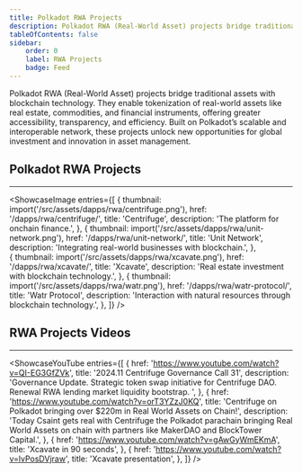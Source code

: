 ```yaml
---
title: Polkadot RWA Projects
description: Polkadot RWA (Real-World Asset) projects bridge traditional assets with blockchain technology.
tableOfContents: false
sidebar: 
    order: 0
    label: RWA Projects
    badge: Feed
---
```



Polkadot RWA (Real-World Asset) projects bridge traditional assets with blockchain technology. They enable tokenization of real-world assets like real estate, commodities, and financial instruments, offering greater accessibility, transparency, and efficiency. Built on Polkadot’s scalable and interoperable network, these projects unlock new opportunities for global investment and innovation in asset management.

## Polkadot RWA Projects
----------------
<ShowcaseImage
  entries={[
        {
      thumbnail: import('/src/assets/dapps/rwa/centrifuge.png'),
      href: '/dapps/rwa/centrifuge/',
      title: 'Centrifuge',
      description: 'The platform for onchain finance.',
    },
                     {
      thumbnail: import('/src/assets/dapps/rwa/unit-network.png'),
      href: '/dapps/rwa/unit-network/',
      title: 'Unit Network',
      description: 'Integrating real-world businesses with blockchain.',
      },  
    {
      thumbnail: import('/src/assets/dapps/rwa/xcavate.png'),
      href: '/dapps/rwa/xcavate/',
      title: 'Xcavate',
      description: 'Real estate investment with blockchain technology.',
      },
              {
      thumbnail: import('/src/assets/dapps/rwa/watr.png'),
      href: '/dapps/rwa/watr-protocol/',
      title: 'Watr Protocol',
      description: 'Interaction with natural resources through blockchain technology.',
    },
  ]}
/>


## RWA Projects Videos
------------
<ShowcaseYouTube
  entries={[
              {
      href: 'https://www.youtube.com/watch?v=QI-EG3GfZVk',
      title: '2024.11 Centrifuge Governance Call 31',
      description: 'Governance Update. Strategic token swap initiative for Centrifuge DAO. Renewal RWA lending market liquidity bootstrap. ',
          },
              {
      href: 'https://www.youtube.com/watch?v=orT3YZzJ0KQ',
      title: 'Centrifuge on Polkadot bringing over $220m in Real World Assets on Chain!',
      description: 'Today Csaint gets real with Centrifuge the Polkadot parachain bringing Real World Assets on chain with partners like MakerDAO and BlockTower Capital.',
          },
        {
    href: 'https://www.youtube.com/watch?v=gAwGyWmEKmA',
      title: 'Xcavate in 90 seconds',
    },
        {
    href: 'https://www.youtube.com/watch?v=lvPosDVjraw',
      title: 'Xcavate presentation',
    },
  ]} />